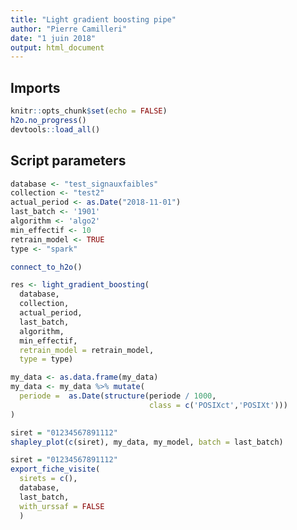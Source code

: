 ```yaml
---
title: "Light gradient boosting pipe"
author: "Pierre Camilleri"
date: "1 juin 2018"
output: html_document
---
```


## Imports
```r
knitr::opts_chunk$set(echo = FALSE)
h2o.no_progress()
devtools::load_all()
```

## Script parameters
```r
database <- "test_signauxfaibles"
collection <- "test2"
actual_period <- as.Date("2018-11-01")
last_batch <- '1901'
algorithm <- 'algo2'
min_effectif <- 10
retrain_model <- TRUE
type <- "spark"
```

```r
connect_to_h2o()
```

```r
res <- light_gradient_boosting(
  database, 
  collection,
  actual_period, 
  last_batch, 
  algorithm,
  min_effectif, 
  retrain_model = retrain_model,
  type = type)
```

```r
my_data <- as.data.frame(my_data)
my_data <- my_data %>% mutate(
  periode =  as.Date(structure(periode / 1000, 
                               class = c('POSIXct','POSIXt')))
)
```

```r
siret = "01234567891112"
shapley_plot(c(siret), my_data, my_model, batch = last_batch)
```

```r

siret = "01234567891112"
export_fiche_visite(
  sirets = c(), 
  database, 
  last_batch, 
  with_urssaf = FALSE
  )
```
